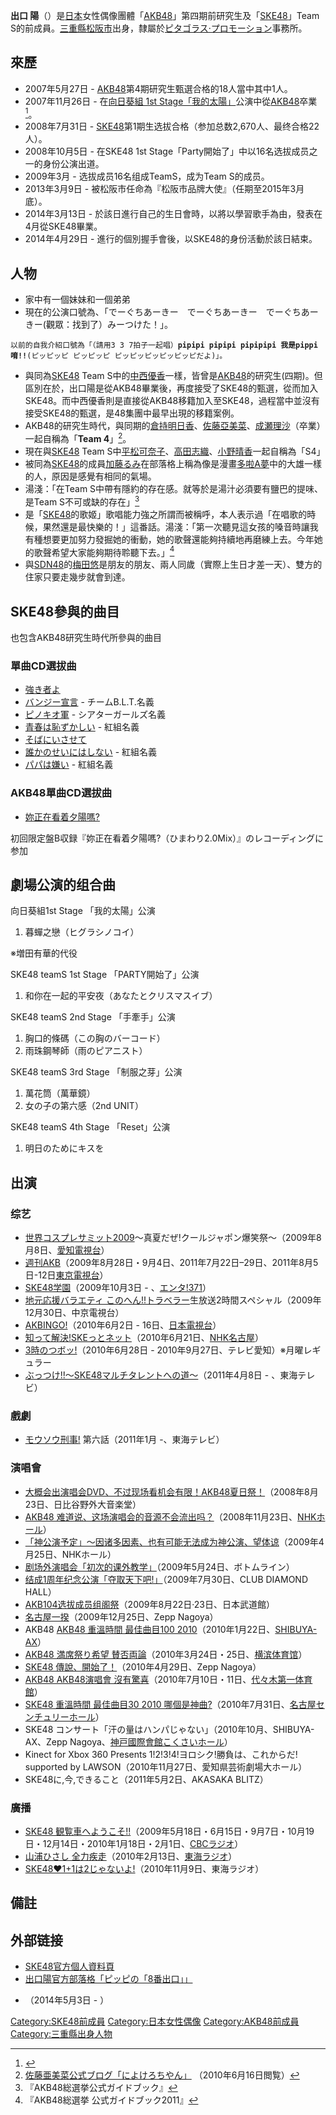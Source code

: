 
{{prose}}
{{藝人
|姓名 = 出口陽
|類型 = 女歌手
|圖片 = File:出口陽.jpg
|圖片尺寸 = 
|圖片簡介 = 
|原名 = 
|外文名 = 
|外文 =  
|羅馬拼音 = Deguchi Aki
|英文名 = 
|暱稱 = {{lang|ja|ぴっぴ}}、あきちゃん、あきすん、あき
|其他藝名 = 
|國籍 = {{JPN}}
|民族 = 
|出生日期 = {{birth date and age|1988|3|14}}
|出生地點 = {{JPN}}[[三重縣|三重縣]][[松阪市|松阪市]]
|逝世日期 = 
|逝世地點 = 
|職業 = 女性偶像
|語言 = 日語
|教育程度 = 
|宗教信仰 =
|配偶 = 
|兒女 = 
|父母 = 
|音樂類型 = 
|演奏樂器 = 
|出身地 = 
|出道作 = 
|出道日期 = 
|代表作 = 
|活躍年代 = 
|唱片公司 = 
|經紀公司 = 
|網站 =
|相關團體 = [[AKB48|AKB48]]<BR />[[SKE48|SKE48]]
|獎項 = 
|IMDb = 
}}
{{Japanese|japanese=出口 陽|kana=でぐち あき|romaji=Deguchi Aki}}
'''出口 陽'''（{{bd|1988年|3月14日||}}）是[[日本|日本]]女性偶像團體「[[AKB48|AKB48]]」第四期前研究生及「[[SKE48|SKE48]]」Team S的前成員。[[三重縣|三重縣]][[松阪市|松阪市]]出身，隸屬於[[ピタゴラス·プロモーション|ピタゴラス·プロモーション]]事務所。

== 來歷 ==
* 2007年5月27日 - [[AKB48|AKB48]]第4期研究生甄選合格的18人當中其中1人。
* 2007年11月26日 - 在[[向日葵組_1st_Stage「我的太陽」|向日葵組 1st Stage「我的太陽」]]公演中從[[AKB48|AKB48]]卒業<ref>{{Cite web |url=http://ameblo.jp/akihabara48/entry-10057898600.html |title=存档副本 |accessdate=2011-08-25 |archive-date=2007-12-04 |archive-url=https://web.archive.org/web/20071204013908/http://ameblo.jp/akihabara48/entry-10057898600.html |dead-url=no }}</ref>。
* 2008年7月31日 - [[SKE48|SKE48]]第1期生选拔合格（参加总数2,670人、最终合格22人）。
* 2008年10月5日 - 在SKE48 1st Stage「Party開始了」中以16名选拔成员之一的身份公演出道。
* 2009年3月 - 选拔成员16名组成TeamS，成为Team S的成员。
* 2013年3月9日 - 被松阪市任命為『松阪市品牌大使』（任期至2015年3月底）。
* 2014年3月13日 - 於該日進行自己的生日會時，以將以學習歌手為由，發表在4月從SKE48畢業。
* 2014年4月29日 - 進行的個別握手會後，以SKE48的身份活動於該日結束。
== 人物 ==
* 家中有一個妹妹和一個弟弟
* 現在的公演口號為、「でーぐちあーきー　でーぐちあーきー　でーぐちあーきー(觀眾：找到了）みーつけた！」。
 以前的自我介紹口號為「（請用3 3 7拍子一起唱）'''pipipi pipipi pipipipi 我是pippi唷!!'''(ピッピッピ ピッピッピ ピッピッピッピッピッピだよ)」。
* 與同為[[SKE48|SKE48]] Team S中的[[中西優香|中西優香]]一樣，皆曾是[[AKB48|AKB48]]的研究生(四期)。但區別在於，出口陽是從AKB48畢業後，再度接受了SKE48的甄選，從而加入SKE48。而中西優香則是直接從AKB48移籍加入至SKE48，過程當中並沒有接受SKE48的甄選，是48集團中最早出現的移籍案例。
* AKB48的研究生時代，與同期的[[倉持明日香|倉持明日香]]、[[佐藤亞美菜|佐藤亞美菜]]、[[成瀬理沙|成瀬理沙]]（卒業）一起自稱為「'''Team 4'''」<ref>[http://ameblo.jp/withamina/entry-10564250671.html 佐藤亜美菜公式ブログ「によけろちやん」] {{Wayback|url=http://ameblo.jp/withamina/entry-10564250671.html |date=20100702032135 }}（2010年6月16日閲覧）</ref>。
* 現在與[[SKE48|SKE48]] Team S中[[平松可奈子|平松可奈子]]、[[高田志織|高田志織]]、[[小野晴香|小野晴香]]一起自稱為「S4」
* 被同為[[SKE48|SKE48]]的成員[[加藤るみ|加藤るみ]]在部落格上稱為像是漫畫[[多啦A夢|多啦A夢]]中的大雄一樣的人，原因是感覺有相同的氣場。
* 湯淺：「在Team S中帶有隱約的存在感。就等於是湯汁必須要有鹽巴的提味、是Team S不可或缺的存在」<ref>『AKB48総選挙公式ガイドブック』</ref>
* 是「[[SKE48|SKE48]]的歌姬」歌唱能力強之所謂而被稱呼，本人表示過「在唱歌的時候，果然還是最快樂的！」這番話。湯淺：「第一次聽見這女孩的嗓音時讓我有種想要更加努力發掘她的衝動，她的歌聲還能夠持續地再磨練上去。今年她的歌聲希望大家能夠期待聆聽下去。」<ref>『AKB48総選挙 公式ガイドブック2011』</ref>
* 與[[SDN48|SDN48]]的[[梅田悠|梅田悠]]是朋友的朋友、兩人同歲（實際上生日才差一天）、雙方的住家只要走幾步就會到達。

== SKE48參與的曲目 ==
也包含AKB48研究生時代所參與的曲目

=== 單曲CD選拔曲  ===
* [[強き者よ|強き者よ]]
* [[バンジー宣言|バンジー宣言]] - チームB.L.T.名義
* [[ピノキオ軍|ピノキオ軍]] - シアターガールズ名義
* [[青春は恥ずかしい|青春は恥ずかしい]] - 紅組名義
* [[そばにいさせて|そばにいさせて]]
* [[誰かのせいにはしない|誰かのせいにはしない]] - 紅組名義
* [[パパは嫌い|パパは嫌い]] - 紅組名義

=== AKB48單曲CD選拔曲 ===
* [[妳正在看着夕陽嗎?|妳正在看着夕陽嗎?]]
初回限定盤B収録『妳正在看着夕陽嗎?（ひまわり2.0Mix）』のレコーディングに参加

== 劇場公演的组合曲 ==
; 向日葵組1st Stage 「我的太陽」公演
#暮蟬之戀（ヒグラシノコイ）
※増田有華的代役

;SKE48 teamS 1st Stage 「PARTY開始了」公演
#和你在一起的平安夜（あなたとクリスマスイブ）

;SKE48 teamS 2nd Stage 「手牽手」公演

#胸口的條碼（この胸のバーコード）
#雨珠鋼琴師（雨のピアニスト）

;SKE48 teamS 3rd Stage 「制服之芽」公演
#萬花筒（萬華鏡）
#女の子の第六感（2nd UNIT）

;SKE48 teamS 4th Stage 「Reset」公演
#明日のためにキスを

== 出演 ==
===综艺===
* [[世界コスプレサミット|世界コスプレサミット2009]]〜真夏だぜ!クールジャポン爆笑祭〜（2009年8月8日、[[愛知電視台|愛知電視台]]）
* [[週刊AKB|週刊AKB]]（2009年8月28日・9月4日、2011年7月22日–29日、2011年8月5日-12日[[東京電視台|東京電視台]]）
* [[SKE48学園|SKE48学園]]（2009年10月3日 - 、[[エンタ!371|エンタ!371]]）
* [[地元応援バラエティ_このへん!!トラベラー|地元応援バラエティ このへん!!トラベラー]]生放送2時間スペシャル（2009年12月30日、中京電視台）
* [[AKBINGO!|AKBINGO!]]（2010年6月2日 - 16日、[[日本テレビ放送網|日本電視台]]）
* [[知って解決!SKEっとネット|知って解決!SKEっとネット]]（2010年6月21日、[[NHK名古屋放送局|NHK名古屋]]）
* [[3時のつボッ!|3時のつボッ!]]（2010年6月28日 - 2010年9月27日、テレビ愛知）※月曜レギュラー
* [[ぶっつけ!!〜SKE48マルチタレントへの道〜|ぶっつけ!!〜SKE48マルチタレントへの道〜]]（2011年4月8日 - 、東海テレビ）

=== 戲劇 ===
* [[モウソウ刑事!|モウソウ刑事!]] 第六話（2011年1月 -、東海テレビ）

=== 演唱會 ===
* [[大概会出演唱会DVD、不过现场看机会有限！AKB48夏日祭！|大概会出演唱会DVD、不过现场看机会有限！AKB48夏日祭！]]（2008年8月23日、日比谷野外大音楽堂）
* [[AKB48_难道说、这场演唱会的音源不会流出吗？|AKB48 难道说、这场演唱会的音源不会流出吗？]]（2008年11月23日、[[NHKホール|NHKホール]]）
* [[「神公演予定」～因诸多因素、也有可能无法成为神公演、望体谅|「神公演予定」～因诸多因素、也有可能无法成为神公演、望体谅]]（2009年4月25日、NHKホール）
* [[剧场外演唱会「初次的课外教学」|剧场外演唱会「初次的课外教学」]]（2009年5月24日、ボトムライン）
* [[结成1周年纪念公演「夺取天下吧!」|结成1周年纪念公演「夺取天下吧!」]]（2009年7月30日、CLUB DIAMOND HALL）
* [[AKB48全国巡演_(2009年)|AKB104选拔成员组阁祭]]（2009年8月22日·23日、日本武道館）
* [[名古屋一揆|名古屋一揆]]（2009年12月25日、Zepp Nagoya）
* AKB48 [[AKB48_重溫時間_最佳曲目100_2010|AKB48 重溫時間 最佳曲目100 2010]]（2010年1月22日、[[SHIBUYA-AX|SHIBUYA-AX]]）
* [[AKB48_満席祭り希望_賛否両論|AKB48 満席祭り希望 賛否両論]]（2010年3月24日・25日、[[横滨体育馆|横滨体育馆]]）
* [[SKE48_傳說、開始了！|SKE48 傳說、開始了！]]（2010年4月29日、Zepp Nagoya）
* [[AKB48_AKB48演唱會_沒有驚喜|AKB48 AKB48演唱會 沒有驚喜]]（2010年7月10日・11日、[[国立代代木競技場#第一体育館|代々木第一体育館]]）
* [[SKE48_重溫時間_最佳曲目30_2010_哪個是神曲?|SKE48 重溫時間 最佳曲目30 2010 哪個是神曲?]]（2010年7月31日、[[名古屋国際会議場|名古屋センチュリーホール]]）
* SKE48 コンサート「汗の量はハンパじゃない」（2010年10月、SHIBUYA-AX、Zepp Nagoya、[[神戸國際會館こくさいホール|神戸國際會館こくさいホール]]）
* Kinect for Xbox 360 Presents 1!2!3!4!ヨロシク!勝負は、これからだ! supported by LAWSON（2010年11月27日、愛知県芸術劇場大ホール）
* SKE48に,今,できること（2011年5月2日、AKASAKA BLITZ）

=== 廣播 ===
* [[SKE48_観覧車へようこそ!!|SKE48 観覧車へようこそ!!]]（2009年5月18日・6月15日・9月7日・10月19日・12月14日・2010年1月18日・2月1日、[[CBCラジオ|CBCラジオ]]）
* [[山浦ひさし_全力疾走|山浦ひさし 全力疾走]]（2010年2月13日、[[東海ラジオ|東海ラジオ]]）
* [[SKE48♥1+1は2じゃないよ!|SKE48♥1+1は2じゃないよ!]]（2010年11月9日、東海ラジオ）

== 備註 ==
{{reflist}}

== 外部链接==
* [http://www.ske48.co.jp/memberinfo/profile.php?id=deguchi_aki SKE48官方個人資料頁]{{Wayback|url=http://www.ske48.co.jp/memberinfo/profile.php?id=deguchi_aki |date=20110218044952 }}
* [http://www.ske48.co.jp/blog/?writer=deguchi_aki 出口陽官方部落格「ピッピの「8番出口」」]{{Wayback|url=http://www.ske48.co.jp/blog/?writer=deguchi_aki |date=20101026232715 }}
* {{Twitter|akisun314}}（2014年5月3日 - ）
{{SKE48}}

{{DEFAULTSORT:Deguchi Aki}}
[[Category:SKE48前成員|Category:SKE48前成員]]
[[Category:日本女性偶像|Category:日本女性偶像]]
[[Category:AKB48前成員|Category:AKB48前成員]]
[[Category:三重縣出身人物|Category:三重縣出身人物]]